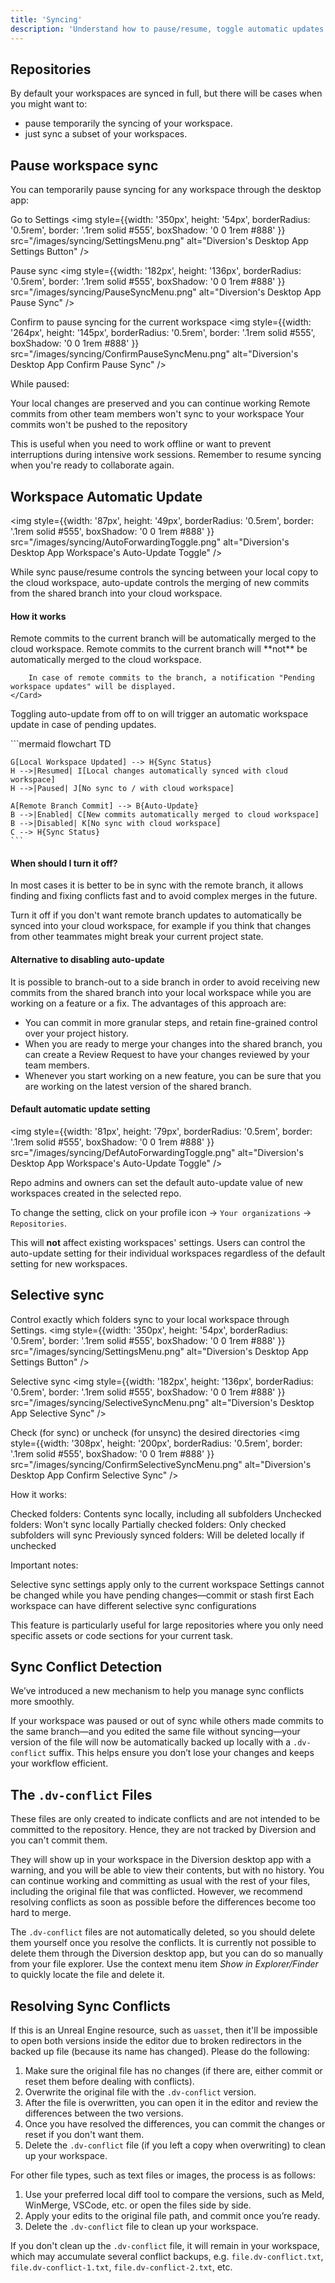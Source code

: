 ```yaml
---
title: 'Syncing'
description: 'Understand how to pause/resume, toggle automatic updates and selectively sync your repositories'
---
```


## Repositories

By default your workspaces are synced in full, but there will be cases when you might want to:

- pause temporarily the syncing of your workspace.
- just sync a subset of your workspaces.


## Pause workspace sync

You can temporarily pause syncing for any workspace through the desktop app:

Go to Settings
<img style={{width: '350px', height: '54px', borderRadius: '0.5rem', border: '.1rem solid #555', boxShadow: '0 0 1rem #888' }} src="/images/syncing/SettingsMenu.png" alt="Diversion's Desktop App Settings Button" />

Pause sync
<img style={{width: '182px', height: '136px', borderRadius: '0.5rem', border: '.1rem solid #555', boxShadow: '0 0 1rem #888' }} src="/images/syncing/PauseSyncMenu.png" alt="Diversion's Desktop App Pause Sync" />

Confirm to pause syncing for the current workspace
<img style={{width: '264px', height: '145px', borderRadius: '0.5rem', border: '.1rem solid #555', boxShadow: '0 0 1rem #888' }} src="/images/syncing/ConfirmPauseSyncMenu.png" alt="Diversion's Desktop App Confirm Pause Sync" />

While paused:

Your local changes are preserved and you can continue working
Remote commits from other team members won't sync to your workspace
Your commits won't be pushed to the repository

This is useful when you need to work offline or want to prevent interruptions during intensive work sessions. Remember to resume syncing when you're ready to collaborate again.

## Workspace Automatic Update

<img style={{width: '87px', height: '49px', borderRadius: '0.5rem', border: '.1rem solid #555', boxShadow: '0 0 1rem #888' }} src="/images/syncing/AutoForwardingToggle.png" alt="Diversion's Desktop App Workspace's Auto-Update Toggle" />

While sync pause/resume controls the syncing between your local copy to the cloud workspace, auto-update controls the merging of new commits from the shared branch into your cloud workspace.

#### How it works

<CardGroup cols={2}>
    <Card title="Auto-Update ON" icon="toggle-on">
        Remote commits to the current branch will be automatically merged to the cloud workspace.
    </Card>
    <Card title="Auto-Update OFF" icon="toggle-off">
        Remote commits to the current branch will **not** be automatically merged to the cloud workspace.

        In case of remote commits to the branch, a notification "Pending workspace updates" will be displayed.
    </Card>
</CardGroup>

<Note>Toggling auto-update from off to on will trigger an automatic workspace update in case of pending updates.</Note>

<div style={{width: '80%', margin: '0 auto'}}>
    ```mermaid
    flowchart TD

    G[Local Workspace Updated] --> H{Sync Status}
    H -->|Resumed| I[Local changes automatically synced with cloud workspace]
    H -->|Paused| J[No sync to / with cloud workspace]

    A[Remote Branch Commit] --> B{Auto-Update}
    B -->|Enabled| C[New commits automatically merged to cloud workspace]
    B -->|Disabled| K[No sync with cloud workspace]
    C --> H{Sync Status}
    ```
</div>

#### When should I turn it off?

In most cases it is better to be in sync with the remote branch, it allows finding and fixing conflicts fast and to avoid complex merges in the future.

Turn it off if you don't want remote branch updates to automatically be synced into your cloud workspace, for example if you think that changes from other teammates might break your current project state.

#### Alternative to disabling auto-update

It is possible to branch-out to a side branch in order to avoid receiving new commits from the shared branch into your local workspace while you are working on a feature or a fix. The advantages of this approach are:

- You can commit in more granular steps, and retain fine-grained control over your project history.
- When you are ready to merge your changes into the shared branch, you can create a Review Request to have your changes reviewed by your team members.
- Whenever you start working on a new feature, you can be sure that you are working on the latest version of the shared branch.

#### Default automatic update setting

<img style={{width: '81px', height: '79px', borderRadius: '0.5rem', border: '.1rem solid #555', boxShadow: '0 0 1rem #888' }} src="/images/syncing/DefAutoForwardingToggle.png" alt="Diversion's Desktop App Workspace's Auto-Update Toggle" />

Repo admins and owners can set the default auto-update value of new workspaces created in the selected repo.

To change the setting, click on your profile icon -> `Your organizations` -> `Repositories`.

<Note>This will **not** affect existing workspaces' settings. Users can control the auto-update setting for their individual workspaces regardless of the default setting for new workspaces.</Note>

## Selective sync

Control exactly which folders sync to your local workspace through Settings.
<img style={{width: '350px', height: '54px', borderRadius: '0.5rem', border: '.1rem solid #555', boxShadow: '0 0 1rem #888' }} src="/images/syncing/SettingsMenu.png" alt="Diversion's Desktop App Settings Button" />

Selective sync
<img style={{width: '182px', height: '136px', borderRadius: '0.5rem', border: '.1rem solid #555', boxShadow: '0 0 1rem #888' }} src="/images/syncing/SelectiveSyncMenu.png" alt="Diversion's Desktop App Selective Sync" />

Check (for sync) or uncheck (for unsync) the desired directories
<img style={{width: '308px', height: '200px', borderRadius: '0.5rem', border: '.1rem solid #555', boxShadow: '0 0 1rem #888' }} src="/images/syncing/ConfirmSelectiveSyncMenu.png" alt="Diversion's Desktop App Confirm Selective Sync" />

How it works:

Checked folders: Contents sync locally, including all subfolders
Unchecked folders: Won't sync locally
Partially checked folders: Only checked subfolders will sync
Previously synced folders: Will be deleted locally if unchecked

Important notes:

Selective sync settings apply only to the current workspace
Settings cannot be changed while you have pending changes—commit or stash first
Each workspace can have different selective sync configurations

This feature is particularly useful for large repositories where you only need specific assets or code sections for your current task.

## Sync Conflict Detection

We’ve introduced a new mechanism to help you manage sync conflicts more smoothly.

If your workspace was paused or out of sync while others made commits to the same branch—and you edited the same file without syncing—your version of the file will now be automatically backed up locally with a `.dv-conflict` suffix.
This helps ensure you don’t lose your changes and keeps your workflow efficient.

## The `.dv-conflict` Files

These files are only created to indicate conflicts and are not intended to be committed to the repository.
Hence, they are not tracked by Diversion and you can't commit them.

They will show up in your workspace in the Diversion desktop app with a warning, and you will be able to view their contents, but with no history.
You can continue working and committing as usual with the rest of your files, including the original file that was conflicted.
However, we recommend resolving conflicts as soon as possible before the differences become too hard to merge.

The `.dv-conflict` files are not automatically deleted, so you should delete them yourself once you resolve the conflicts.
It is currently not possible to delete them through the Diversion desktop app, but you can do so manually from your file explorer.
Use the context menu item _Show in Explorer/Finder_ to quickly locate the file and delete it.


## Resolving Sync Conflicts

If this is an Unreal Engine resource, such as `uasset`, then it'll be impossible to open both versions inside the editor
due to broken redirectors in the backed up file (because its name has changed).
Please do the following:

1. Make sure the original file has no changes (if there are, either commit or reset them before dealing with conflicts).
2. Overwrite the original file with the `.dv-conflict` version.
3. After the file is overwritten, you can open it in the editor and review the differences between the two versions.
4. Once you have resolved the differences, you can commit the changes or reset if you don't want them.
5. Delete the `.dv-conflict` file (if you left a copy when overwriting) to clean up your workspace.

For other file types, such as text files or images, the process is as follows:

1. Use your preferred local diff tool to compare the versions, such as Meld, WinMerge, VSCode, etc. or open the files side by side.
2. Apply your edits to the original file path, and commit once you’re ready.
3. Delete the `.dv-conflict` file to clean up your workspace.

If you don't clean up the `.dv-conflict` file, it will remain in your workspace, which may accumulate several conflict backups, e.g. `file.dv-conflict.txt`, `file.dv-conflict-1.txt`, `file.dv-conflict-2.txt`, etc.
